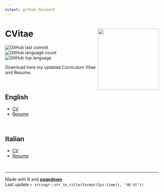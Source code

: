 ```yaml
---
output: github_document
---
```


# CVitae <img src="pics/cvpic_new.png" align="right" height="200"/>

<!-- badges: start -->
![GitHub last commit](https://img.shields.io/github/last-commit/marcozanotti/CVitae)
![GitHub language count](https://img.shields.io/github/languages/count/marcozanotti/CVitae)
![GitHub top language](https://img.shields.io/github/languages/top/marcozanotti/CVitae)
<!-- badges: end -->

Download here my updated Curriculum Vitae and Resume.

&nbsp;

## English

* [CV](https://marcozanotti.github.io/CVitae/cv_resume/cv_en.html)
* [Resume](https://marcozanotti.github.io/CVitae/cv_resume/resume_en.html)  

&nbsp;
&nbsp;

## Italian

* [CV](https://marcozanotti.github.io/CVitae/cv_resume/cv_it.html)
* [Resume](https://marcozanotti.github.io/CVitae/cv_resume/resume_it.html)  

&nbsp;
&nbsp;

----
Made with R and [**pagedown**](https://github.com/rstudio/pagedown)  
Last update `r stringr::str_to_title(format(Sys.time(), '%B %Y'))`
